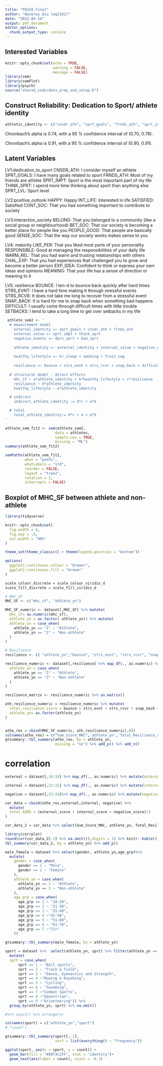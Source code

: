 ```yaml
---
title: "P8158 Final"
author: "Waveley Qiu (wq2162)"
date: "2022-04-14"
output: pdf_document
editor_options: 
  chunk_output_type: console
---
```

## Interested Variables

```r

knitr::opts_chunk$set(echo = TRUE, 
                      warning = FALSE, 
                      message = FALSE)
library(sem)
library(semPlot)
library(psych)
source("shared_code/data_prep_and_setup.R")
```

## Construct Reliability: Dedication to Sport/ athlete identity

```r
athletic_identity <- c("cnsdr_ath", "sprt_goals", "frnds_ath", "sprt_impt", "think_sprt", "bad_sprt", "dprs_sprt")
```
Chronbach's alpha is 0.74, with a 95 \% confidence interval of (0.70, 0.78).

Chronbach's alpha is 0.91, with a 95 \% confidence interval of (0.90, 0.91).

## Latent Variables

LV1:dedication_to_sport
CNSDR_ATH: I consider myself an athlete
SPRT_GOALS: I have many goals related to sport
FRNDS_ATH: Most of my friends are athlete
SPRT_IMPT: Sport is the most important part of my life
THINK_SPRT: I spend more time thinking about sport than anything else
SPRT_LVL: Sport level

LV2:positive_outlook
HAPPY: Happy
INT_LIFE: Interested in life
SATISFIED: Satisfied
CONT_SOC: That you had something important to contribute to society

LV3:interaction_society
BELONG: That you belonged to a community (like a social group or neighbourhood)
BET_SOC: That our society is becoming a better place for people like you
PEOPLE_GOOD: That people are basically good
SENSE_SOC: That the way our society works makes sense to you

LV4: maturity
LIKE_PER: That you liked most parts of your personality
RESPONSIBLE: Good at managing the responsibilities of your daily life
WARM_REL: That you had warm and trusting relationships with others
CHAL_EXP: That you had experiences that challenged you to grow and become a better person
EXP_IDEA: Confident to think or express your own ideas and opinions
MEANING: That your life has a sense of direction or meaning to it

LV5: resilience
BOUNCE: I ten-d to bounce back quickly after hard times
STRS_EVNT: I have a hard time making it through stressful events
STRS_RCVR: It does not take me long to recover from a stressful event
SNAP_BACK: It is hard for me to snap back when something bad happens
DIFFICULT: I usually come through difficult times with little trouble
SETBACKS: I tend to take a long time to get over setbacks in my life

```r
 athlete_sem2 <- '
  # measurement model
    external_identity =~ sprt_goals + cnsdr_ath + frnds_ath
    internal_value =~ sprt_impt + think_sprt
    negative_events =~ dprs_sprt + bad_sprt
    
    athlete_identity =~ external_identity + internal_value + negative_events
    
    healthy_lifestyle =~ hr_sleep + smoking + fruit_veg
    
    resilience =~ bounce + strs_evnt + strs_rcvr + snap_back + difficult + setbacks
    
  # structural model - direct effects
    mhc_sf ~ a*athlete_identity + b*healthy_lifestyle + c*resilience
    resilience ~ d*athlete_identity
    healthy_lifestyle ~ e*athlete_identity

  # indirect
    indirect_athlete_identity := d*c + e*b

  # total
    total_athlete_identity:= d*c + a + e*b
'

athlete_sem_fit2 <- sem(athlete_sem2, 
                       data = athletes, 
                       sample.cov = TRUE, 
                       missing = "ML")
summary(athlete_sem_fit2)

semPaths(athlete_sem_fit2,
         what = "paths",
         whatLabels = "std", 
         reorder = FALSE,
         layout = "tree2",
         rotation = 2,
         intercepts = FALSE)
```

## Boxplot of MHC_SF between athlete and non-athlete
```r
library(tidyverse)

knitr::opts_chunk$set(
  fig.width = 6,
  fig.asp = .6,
  out.width = "90%"
)

theme_set(theme_classic() + theme(legend.position = "bottom"))

options(
  ggplot2.continuous.colour = "brewer",
  ggplot2.continuous.fill = "brewer"
)

scale_colour_discrete = scale_colour_viridis_d
scale_fill_discrete = scale_fill_viridis_d

# MHC_SF
MHC_SF <- c("mhc_sf", "athlete_yn")

MHC_SF_numeric <- dataset[,MHC_SF] %>% mutate(
  mhc_sf= as.numeric(mhc_sf),
  athlete_yn = as.factor( athlete_yn)) %>% mutate(
  athlete_yn = case_when(
    athlete_yn == "1" ~ "Athlete",
    athlete_yn == "2" ~ "Non-athlete"
  )
)

# Resilience
resilience <- c( "athlete_yn","bounce", "strs_evnt", "strs_rcvr", "snap_back", "difficult", "setbacks")

resilience_numeric <- dataset[,resilience] %>% map_df(., as.numeric) %>% mutate(
  athlete_yn = case_when(
    athlete_yn == "1" ~ "Athlete",
    athlete_yn == "2" ~ "Non-athlete"
  )
)

resilience_matrix <- resilience_numeric %>% as.matrix()

ath_resilience_numeric = resilience_numeric %>% mutate(
  total_resilience_score = bounce + strs_evnt + strs_rcvr + snap_back + difficult + setbacks,
  athlete_yn= as.factor(athlete_yn)
)


athe_res = cbind(MHC_SF_numeric, ath_resilience_numeric[,8])
colnames(athe_res) = c("Sum_Score_MHC",'athlete_yn','Total_Resilience_Score')
gtsummary::tbl_summary(athe_res, by = athlete_yn,
                       missing = "no") %>% add_p() %>% add_n()
```

# correlation

```r

external = dataset[,18:19] %>% map_df(., as.numeric) %>% mutate(external_score = (cnsdr_ath + sprt_goals)/2)

internal = dataset[,21:22] %>% map_df(., as.numeric) %>% mutate(internal_score = (sprt_impt + think_sprt)/2)

negative = dataset[,23:24]%>% map_df(., as.numeric) %>% mutate(negative_score = (dprs_sprt + bad_sprt)/2)

cor_data = cbind(athe_res,external,internal, negative) %>%
  mutate(
  total_AIMS = (external_score + internal_score + negative_score)/3
)

cor_data_2 = cor_data %>% select(Sum_Score_MHC, athlete_yn, Total_Resilience_Score,external_score, internal_score, negative_score,total_AIMS) 

library(corrplot)
round(cor(cor_data_2[-2] %>% na.omit()),digits = 2) %>% knitr::kable()
tbl_summary(cor_data_2, by = athlete_yn) %>% add_p()
```


```r
male_female = dataset %>% select(gender, athlete_yn,age_grp)%>% 
  mutate(
    gender = case_when(
      gender == 1 ~ "Male",
      gender == 2 ~ "Female"
    ),
    athlete_yn = case_when(
      athlete_yn == 1 ~ "Athlete",
      athlete_yn == 2 ~ "Non-athlete"
    ),
    age_grp = case_when(
      age_grp == 1 ~ "18-20",
      age_grp == 2 ~ "21-30",
      age_grp == 3 ~ "31-40",
      age_grp == 4 ~"41-50",
      age_grp == 5 ~ "51-60",
      age_grp == 6 ~ "61-70",
      age_grp == 7 ~"71+"
    ))

gtsummary::tbl_summary(male_female, by = athlete_yn)

sport = dataset %>%  select(athlete_yn, sprt) %>% filter(athlete_yn == 1) %>% 
  mutate(
  sprt = case_when(
      sprt == 1 ~ "Ball sports",
      sprt == 2 ~ "Track & Field",
      sprt == 3 ~ "Dance, Gymnastics and Strength",
      sprt == 4 ~"Rowing & Kayaking",
      sprt == 5 ~ "Cycling",
      sprt == 6 ~ "Swimming",
      sprt == 7 ~"Combat Sports",
      sprt == 8 ~"Equestrian",
      sprt == 9 ~"Orienteering")) %>% 
  group_by(athlete_yn, sprt) %>% na.omit() 

#%>% count() %>% arrange(n)

colnames(sport) = c("athlete_yn","sport")
#,"count")

gtsummary::tbl_summary(sport[,-1],
                       sort = list(everything() ~ "frequency"))

ggplot(sport, aes(x = sport, y = count)) +
  geom_bar(fill = "#0073C2FF", stat = "identity")+
  geom_text(aes(label = count), vjust = -0.3)

```
